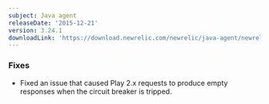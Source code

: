 ```yaml
---
subject: Java agent
releaseDate: '2015-12-21'
version: 3.24.1
downloadLink: 'https://download.newrelic.com/newrelic/java-agent/newrelic-agent/3.24.1/'
---
```


### Fixes

* Fixed an issue that caused Play 2.x requests to produce empty responses when the circuit breaker is tripped.
